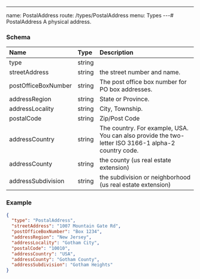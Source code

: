 ---
name: PostalAddress
route: /types/PostalAddress
menu: Types
---# PostalAddress
A physical address.


### Schema
| Name | Type | Description |
|:-----| :--- | :---------- |
| type | string |   |
| streetAddress | string | the street number and name.  |
| postOfficeBoxNumber | string | The post office box number for PO box addresses.  |
| addressRegion | string | State or Province.  |
| addressLocality | string | City, Township.  |
| postalCode | string | Zip/Post Code  |
| addressCountry | string | The country. For example, USA. You can also provide the two-letter ISO 3166-1 alpha-2 country code.  |
| addressCounty | string | the county (us real estate extension)  |
| addressSubdivision | string | the subdivision or neighborhood (us real estate extension)  |

### Example
```json
{
  "type": "PostalAddress",
  "streetAddress": "1007 Mountain Gate Rd",
  "postOfficeBoxNumber": "Box 1234",
  "addressRegion": "New Jersey",
  "addressLocality": "Gotham City",
  "postalCode": "10010",
  "addressCountry": "USA",
  "addressCounty": "Gotham County",
  "addressSubdivision": "Gotham Heights"
}
```
